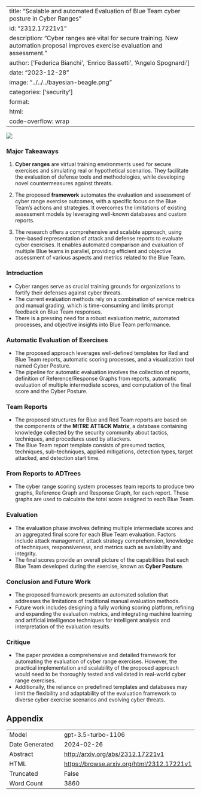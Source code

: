 
---
title: "Scalable and automated Evaluation of Blue Team cyber posture in Cyber Ranges"
id: "2312.17221v1"
description: "Cyber ranges are vital for secure training. New automation proposal improves exercise evaluation and assessment."
author: ['Federica Bianchi', 'Enrico Bassetti', 'Angelo Spognardi']
date: "2023-12-28"
image: "../../../bayesian-beagle.png"
categories: ['security']
format:
  html:
    code-overflow: wrap
---

![](../../../bayesian-beagle.png)

### Major Takeaways

1. **Cyber ranges** are virtual training environments used for secure exercises and simulating real or hypothetical scenarios. They facilitate the evaluation of defense tools and methodologies, while developing novel countermeasures against threats.

2. The proposed **framework** automates the evaluation and assessment of cyber range exercise outcomes, with a specific focus on the Blue Team's actions and strategies. It overcomes the limitations of existing assessment models by leveraging well-known databases and custom reports.

3. The research offers a comprehensive and scalable approach, using tree-based representation of attack and defense reports to evaluate cyber exercises. It enables automated comparison and evaluation of multiple Blue teams in parallel, providing efficient and objective assessment of various aspects and metrics related to the Blue Team.

### Introduction

- Cyber ranges serve as crucial training grounds for organizations to fortify their defenses against cyber threats.
- The current evaluation methods rely on a combination of service metrics and manual grading, which is time-consuming and limits prompt feedback on Blue Team responses.
- There is a pressing need for a robust evaluation metric, automated processes, and objective insights into Blue Team performance.

### Automatic Evaluation of Exercises

- The proposed approach leverages well-defined templates for Red and Blue Team reports, automatic scoring processes, and a visualization tool named Cyber Posture.
- The pipeline for automatic evaluation involves the collection of reports, definition of Reference/Response Graphs from reports, automatic evaluation of multiple intermediate scores, and computation of the final score and the Cyber Posture.

### Team Reports

- The proposed structures for Blue and Red Team reports are based on the components of the **MITRE ATT&CK Matrix**, a database containing knowledge collected by the security community about tactics, techniques, and procedures used by attackers.
- The Blue Team report template consists of presumed tactics, techniques, sub-techniques, applied mitigations, detection types, target attacked, and detection start time.

### From Reports to ADTrees

- The cyber range scoring system processes team reports to produce two graphs, Reference Graph and Response Graph, for each report. These graphs are used to calculate the total score assigned to each Blue Team.

### Evaluation

- The evaluation phase involves defining multiple intermediate scores and an aggregated final score for each Blue Team evaluation. Factors include attack management, attack strategy comprehension, knowledge of techniques, responsiveness, and metrics such as availability and integrity.
- The final scores provide an overall picture of the capabilities that each Blue Team developed during the exercise, known as **Cyber Posture**.

### Conclusion and Future Work

- The proposed framework presents an automated solution that addresses the limitations of traditional manual evaluation methods.
- Future work includes designing a fully working scoring platform, refining and expanding the evaluation metrics, and integrating machine learning and artificial intelligence techniques for intelligent analysis and interpretation of the evaluation results.

### Critique

- The paper provides a comprehensive and detailed framework for automating the evaluation of cyber range exercises. However, the practical implementation and scalability of the proposed approach would need to be thoroughly tested and validated in real-world cyber range exercises.
- Additionally, the reliance on predefined templates and databases may limit the flexibility and adaptability of the evaluation framework to diverse cyber exercise scenarios and evolving cyber threats.

## Appendix

|          |          |
|----------|----------|
| Model     | gpt-3.5-turbo-1106       |
| Date Generated     | 2024-02-26       |
| Abstract | [http://arxiv.org/abs/2312.17221v1](http://arxiv.org/abs/2312.17221v1)        |
| HTML     | [https://browse.arxiv.org/html/2312.17221v1](https://browse.arxiv.org/html/2312.17221v1)       |
| Truncated       | False       |
| Word Count       | 3860       |